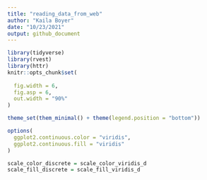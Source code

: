 ```yaml
---
title: "reading_data_from_web"
author: "Kaila Boyer"
date: "10/23/2021"
output: github_document
---
```


```r
library(tidyverse)
library(rvest)
library(httr) 
knitr::opts_chunk$set(
 
  fig.width = 6, 
  fig.asp = 6, 
  out.width = "90%"
)

theme_set(them_minimal() + theme(legend.position = "bottom"))

options(
  ggplot2.continuous.color = "viridis", 
  ggplot2.continuous.fill = "viridis"
)

scale_color_discrete = scale_color_viridis_d
scale_fill_discrete = scale_fill_viridis_d
```

```r

```

